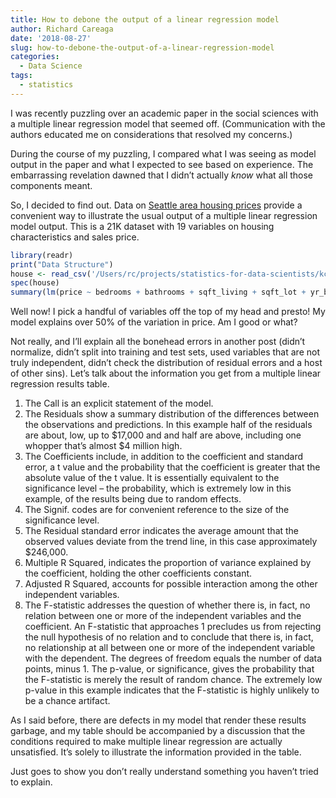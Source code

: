 ```yaml
---
title: How to debone the output of a linear regression model
author: Richard Careaga
date: '2018-08-27'
slug: how-to-debone-the-output-of-a-linear-regression-model
categories:
  - Data Science
tags:
  - statistics
---
```


I was recently puzzling over an academic paper in the social sciences with a multiple linear regression model that seemed off. (Communication with the authors educated me on considerations that resolved my concerns.)

During the course of my puzzling, I compared what I was seeing as model output in the paper and what I expected to see based on experience. The embarrassing revelation dawned that I didn't actually *know* what all those components meant.

So, I decided to find out. Data on [Seattle area housing prices](https://www.kaggle.com/harlfoxem/housesalesprediction?login=true) provide a convenient way to illustrate the usual output of a multiple linear regression model output. This is a 21K dataset with 19 variables on housing characteristics and sales price.

```r
library(readr)
print("Data Structure")
house <- read_csv('/Users/rc/projects/statistics-for-data-scientists/kc_house_data.csv', comment = '')
spec(house)
summary(lm(price ~ bedrooms + bathrooms + sqft_living + sqft_lot + yr_built, data = house))
```

Well now! I pick a handful of variables off the top of my head and presto! My model explains over 50% of the variation in price. Am I good or what?

Not really, and I'll explain all the bonehead errors in another post (didn't normalize, didn't split into training and test sets, used variables that are not truly independent, didn't check the distribution of residual errors and a host of other sins). Let's talk about the information you get from a multiple linear regression results table.

1. The Call is an explicit statement of the model.
2. The Residuals show a summary distribution of the differences between the observations and predictions. In this example half of the residuals are about, low, up to $17,000 and and half are above, including one whopper that's almost $4 million high.
3. The Coefficients include, in addition to the coefficient and standard error, a t value and the probability that the coefficient is greater that the absolute value of the t value. It is essentially equivalent to the significance level -- the probability, which is extremely low in this example, of the results being due to random effects.
4. The Signif. codes are for convenient reference to the size of the significance level.
5. The Residual standard error indicates the average amount that the observed values deviate from the trend line, in this case approximately $246,000.
6. Multiple R Squared, indicates the proportion of variance explained by the coefficient, holding the other coefficients constant.
7. Adjusted R Squared, accounts for possible interaction among the other independent variables.
8. The F-statistic addresses the question of whether there is, in fact, no relation between one or more of the independent variables and the coefficient. An F-statistic that approaches 1 precludes us from rejecting the null hypothesis of no relation and to conclude that there is, in fact, no relationship at all between one or more of the independent variable with the dependent. The degrees of freedom equals the number of data points, minus 1. The p-value, or significance, gives the probability that the F-statistic is merely the result of random chance. The extremely low p-value in this example indicates that the F-statistic is highly unlikely to be a chance artifact.

As I said before, there are defects in my model that render these results garbage, and my table should be accompanied by a discussion that the conditions required to make multiple linear regression are actually unsatisfied. It's solely to illustrate the information provided in the table.

Just goes to show you don't really understand something you haven't tried to explain.

